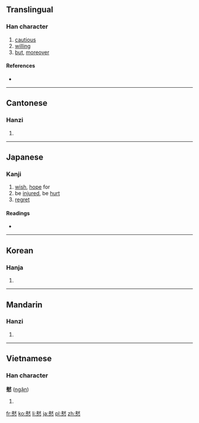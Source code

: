 {{also|慭}}
==Translingual==

===Han character===
{{Han char|rn=61|rad=心|as=12|sn=16|four=4333<sub>3</sub>|canj=木大心 (DKP), X木大心 (XDKP)}}

# [[cautious]]
# [[willing]]
# [[but]], [[moreover]]

====References====
* {{Han ref|kx=0402.210|dkj=11215|dj=0742.230|hdz=42349.140|uh=6196|ud=24982|bh=E978|bd=59768}}

----

==Cantonese==

===Hanzi===
{{yue-hanzi|jyut=|y=yan6}}

# {{defn|lang=yue|sort=心12}}

----

==Japanese==

===Kanji===
{{ja-kanji|grade=|rs=心12}}

# [[wish]], [[hope]] for
# be [[injured]], be [[hurt]]
# [[regret]] 

====Readings====
* {{ja-readings|on=[[ぎん]] (gin), [[きん]] (kin)|kun=[[なまじいに]] (namajiini)}}

----

==Korean==

===Hanja===
{{ko-hanja|hangeul=은|eumhun=|rv=eun|mr=ŭn|y=un}}

# {{defn|lang=ko|sort=心12}}

----

==Mandarin==

===Hanzi===
{{cmn-hanzi|pin=[[yìn]] ([[yin4]])|wg=yin<sup>4</sup>}}

# {{defn|lang=cmn|sort=心12}}

----

==Vietnamese==

===Han character===
'''憖''' ([[ngận]])

# {{defn|lang=vi}}

[[fr:憖]]
[[ko:憖]]
[[li:憖]]
[[ja:憖]]
[[pl:憖]]
[[zh:憖]]